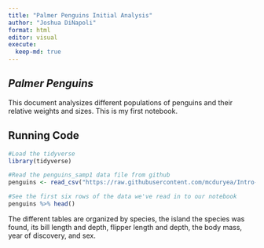 ```yaml
---
title: "Palmer Penguins Initial Analysis"
author: "Joshua DiNapoli"
format: html
editor: visual
execute:
  keep-md: true
---
```


## *Palmer Penguins*

This document analysizes different populations of penguins and their relative weights and sizes. This is my first notebook.

## Running Code

```r
#Load the tidyverse
library(tidyverse)

#Read the penguins_samp1 data file from github
penguins <- read_csv("https://raw.githubusercontent.com/mcduryea/Intro-to-Bioinformatics/main/data/penguins_samp1.csv")

#See the first six rows of the data we've read in to our notebook
penguins %>% head()
```

The different tables are organized by species, the island the species was found, its bill length and depth, flipper length and depth, the body mass, year of discovery, and sex.
